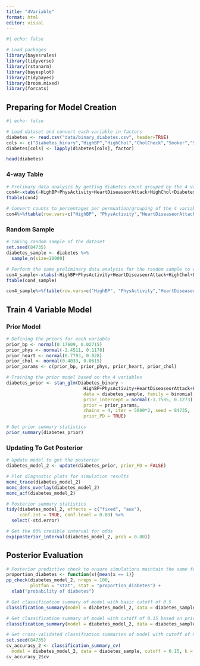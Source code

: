 ```yaml
---
title: "4Variable"
format: html
editor: visual
---
```


```r
#| echo: false

# Load packages
library(bayesrules)
library(tidyverse)
library(rstanarm)
library(bayesplot)
library(tidybayes)
library(broom.mixed)
library(forcats)
```

## Preparing for Model Creation

```r
#| echo: false

# Load dataset and convert each variable in factors
diabetes <- read.csv("data/binary_diabetes.csv", header=TRUE)
cols <- c("Diabetes_binary","HighBP","HighChol","CholCheck","Smoker","Stroke","HeartDiseaseorAttack","PhysActivity","Fruits","Veggies","HvyAlcoholConsump","AnyHealthcare","NoDocbcCost","DiffWalk","Sex")
diabetes[cols] <- lapply(diabetes[cols], factor)
```

```r
head(diabetes)
```

### 4-way Table

```r
# Prelimary data analysis by getting diabetes count grouped by the 4 variables: HighBP, PhysActivity, HeartDiseaseorAttack, HighChol
con4<-xtabs(~HighBP+PhysActivity+HeartDiseaseorAttack+HighChol+Diabetes_binary, data=diabetes)
ftable(con4)
```

```r
# Convert counts to percentages per permuation/grouping of the 4 variables (16 groups total)
con4%>%ftable(row.vars=c("HighBP", "PhysActivity","HeartDiseaseorAttack", "HighChol"))%>%prop.table(margin = 1)%>%round(2)
```

### Random Sample

```r
# Taking random sample of the dataset
set.seed(84735)
diabetes_sample <- diabetes %>%
  sample_n(size=10000)
```

```r
# Perform the same preliminary data analysis for the random sample to ensure distribution is maintained
con4_sample<-xtabs(~HighBP+PhysActivity+HeartDiseaseorAttack+HighChol+Diabetes_binary, data=diabetes_sample)
ftable(con4_sample)
```

```r
con4_sample%>%ftable(row.vars=c("HighBP", "PhysActivity","HeartDiseaseorAttack", "HighChol"))%>%prop.table(margin = 1)%>%round(2)
```

## Train 4 Variable Model

### Prior Model

```r
# Defining the priors for each variable
prior_bp <- normal(0.17609, 0.02715)
prior_phys <- normal(-2.4511, 0.1178)
prior_heart <- normal(0.7793, 0.028)
prior_chol <- normal(0.4033, 0.0615)
prior_params <- c(prior_bp, prior_phys, prior_heart, prior_chol)
```

```r
# Training the prior model based on the 4 variables
diabetes_prior <- stan_glm(Diabetes_binary ~ 
                             HighBP+PhysActivity+HeartDiseaseorAttack+HighChol,
                             data = diabetes_sample, family = binomial,
                             prior_intercept = normal(-1.7585, 0.1273),
                             prior = prior_params,
                             chains = 4, iter = 5000*2, seed = 84735,
                             prior_PD = TRUE)
```

```r
# Get prior summary statistics
prior_summary(diabetes_prior)
```

### Updating To Get Posterior

```r
# Update model to get the posterior
diabetes_model_2 <- update(diabetes_prior, prior_PD = FALSE)
```

```r
# Plot diagnostic plots for simulation results 
mcmc_trace(diabetes_model_2)
mcmc_dens_overlay(diabetes_model_2)
mcmc_acf(diabetes_model_2)
```

```r
# Posterior summary statistics
tidy(diabetes_model_2, effects = c("fixed", "aux"),
     conf.int = TRUE, conf.level = 0.80) %>% 
  select(-std.error)
```

```r
# Get the 80% credible interval for odds
exp(posterior_interval(diabetes_model_2, prob = 0.80))
```

## Posterior Evaluation

```r
# Posterior predictive check to ensure simulations maintain the same features as the original data
proportion_diabetes <- function(x){mean(x == 1)}
pp_check(diabetes_model_2, nreps = 100,
         plotfun = "stat", stat = "proportion_diabetes") + 
  xlab("probability of diabetes")
```

```r
# Get classification summary of model with basic cutoff of 0.5
classification_summary(model = diabetes_model_2, data = diabetes_sample, cutoff = 0.5)
```

```r
# Get classification summary of model with cutoff of 0.15 based on prior knowledge of diabetes prevalence
classification_summary(model = diabetes_model_2, data = diabetes_sample, cutoff = 0.15)
```

```r
# Get cross-validated classifcation summaries of model with cutoff of 0.15
set.seed(84735)
cv_accuracy_2 <- classification_summary_cv(
  model = diabetes_model_2, data = diabetes_sample, cutoff = 0.15, k = 10)
cv_accuracy_2$cv
```
